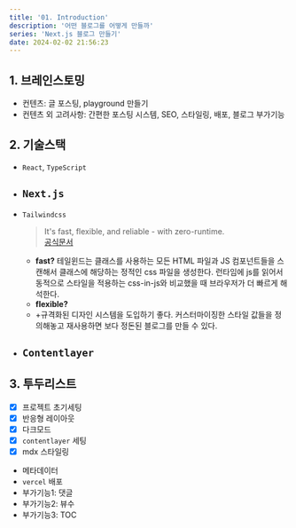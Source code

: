 ```yaml
---
title: '01. Introduction'
description: '어떤 블로그를 어떻게 만들까'
series: 'Next.js 블로그 만들기'
date: 2024-02-02 21:56:23
---
```


## 1. 브레인스토밍

- 컨텐츠: 글 포스팅, playground 만들기
- 컨텐츠 외 고려사항: 간편한 포스팅 시스템, SEO, 스타일링, 배포, 블로그 부가기능

## 2. 기술스택

- `React`, `TypeScript`
- ## `Next.js`
- `Tailwindcss`
  > It's fast, flexible, and reliable - with zero-runtime.  
  > [공식문서](https://tailwindcss.com/docs/installation)
  - **fast?** 테일윈드는 클래스를 사용하는 모든 HTML 파일과 JS 컴포넌트들을 스캔해서 클래스에 해당하는 정적인 css 파일을 생성한다. 런타임에 js를 읽어서 동적으로 스타일을 적용하는 css-in-js와 비교했을 때 브라우저가 더 빠르게 해석한다.
  - **flexible?**
  - +규격화된 디자인 시스템을 도입하기 좋다. 커스터마이징한 스타일 값들을 정의해놓고 재사용하면 보다 정돈된 블로그를 만들 수 있다.
- ## `Contentlayer`

## 3. 투두리스트

- [x] 프로젝트 초기세팅
- [x] 반응형 레이아웃
- [x] 다크모드
- [x] `contentlayer` 세팅
- [x] mdx 스타일링
- 메타데이터
- `vercel` 배포
- 부가기능1: 댓글
- 부가기능2: 뷰수
- 부가기능3: TOC
